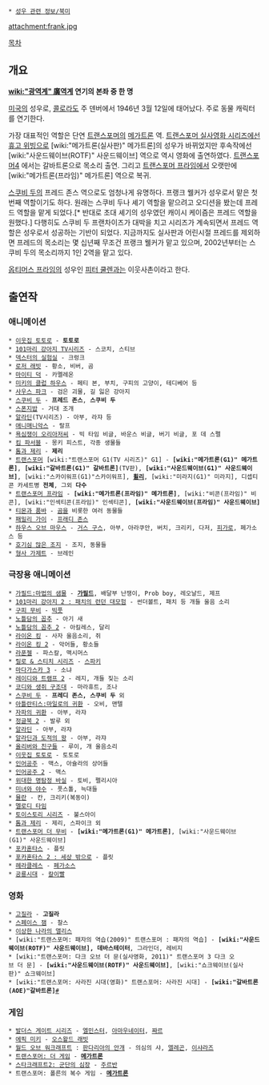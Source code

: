  * [[성우 관련 정보/북미]]

attachment:frank.jpg

[[목차]]
== 개요 ==

'''[[wiki:"광역계" 廣역계]] 연기의 본좌 중 한 명'''

[[미국]]의 성우로, [[콜로라도]] 주 덴버에서 1946년 3월 12일에 태어났다. 주로 동물 캐릭터를 연기한다.

가장 대표적인 역할은 단연 [[트랜스포머]]의 [[메가트론]] 역. [[트랜스포머 실사영화 시리즈]]에선 [[휴고 위빙]]으로 [wiki:"메가트론(실사판)" 메가트론]의 성우가 바뀌었지만 후속작에선 [wiki:"사운드웨이브(ROTF)" 사운드웨이브] 역으로 역시 영화에 출연하였다. 
[[트랜스포머4]] 에서는 갈바트론으로 목소리 출연.
그리고 [[트랜스포머 프라임]]에서 오랫만에 [wiki:"메가트론(프라임)" 메가트론] 역으로 복귀.

[[스쿠비 두]]의 프레드 존스 역으로도 엄청나게 유명하다. 프랭크 웰커가 성우로서 맡은 첫 번째 역할이기도 하다. 원래는 스쿠비 두나 셰기 역할을 맡으려고 오디션을 봤는데 프레드 역할을 맡게 되었다.[* 반대로 초대 셰기의 성우였던 캐이시 케이즘은 프레드 역할을 원했다.] 다행히도 스쿠비 두 프랜차이즈가 대박을 치고 시리즈가 계속되면서 프레드 역할은 성우로서 성공하는 기반이 되었다. 지금까지도 실사판과 어린시절 프레드를 제외하면 프레드의 목소리는 몇 십년째 무조건 프랭크 웰커가 맡고 있으며, 2002년부터는 스쿠비 두의 목소리까지 1인 2역을 맡고 있다.

[[옵티머스 프라임]]의 성우인 [[피터 쿨렌]]과는 이웃사촌이라고 한다.

== 출연작 ==
=== 애니메이션 ===
 * [[이웃집 토토로]] - '''토토로'''
 * [[101마리 강아지 TV시리즈]] - 스코치, 스티브
 * [[덱스터의 실험실]] - 크렁크
 * [[로저 래빗]] - 황소, 비버, 곰
 * [[마이티 덕]] - 카멜레온
 * [[미키의 클럽 하우스]] - 페티 본, 부치, 구피의 고양이, 테디베어 등
 * [[사우스 파크]] - 검은 괴물, 길 잃은 강아지
 * [[스쿠비 두]] - '''프레드 존스''', '''스쿠비 두'''
 * [[스폰지밥]] - 거대 조개
 * [[알라딘]](TV시리즈) - 아부, 라쟈 등
 * [[애니매니악스]] - 랄프
 * [[욕심쟁이 오리아저씨]] - 빅 타임 비글, 바운스 비글, 버기 비글, 포 데 스펠
 * [[킴 파서블]] - 몽키 피스트, 각종 생물들
 * [[톰과 제리]] - '''제리'''
 * [[트랜스포머]] [wiki:"트랜스포머 G1(TV 시리즈)" G1] - '''[wiki:"메가트론(G1)" 메가트론]''', '''[wiki:"갈바트론(G1)" 갈바트론]'''(TV판), '''[wiki:"사운드웨이브(G1)" 사운드웨이브]''', [wiki:"스카이워프(G1)"스카이워프], '''[[휠리]]''', [wiki:"미라지(G1)" 미라지], 디셉티콘 카세트병 '''전체''', 그외 '''다수'''
 * [[트랜스포머 프라임]] - '''[wiki:"메가트론(프라임)" 메가트론]''', [wiki:"비콘(프라임)" 비콘], [wiki:"인섹티콘(프라임)" 인섹티콘], '''[wiki:"사운드웨이브(프라임)" 사운드웨이브]'''
 * [[티몬과 품바]] - [[곰]]을 비롯한 여러 동물들
 * [[패밀리 가이]] - [[프래디 존스]]
 * [[하우스 오브 마우스]] - [[거스 구스]], 아부, 아라쿠안, 버치, 크리키, 다저, [[피가로]], 페가소스 등
 * [[호기심 많은 조지]] - 조지, 동물들
 * [[형사 가제트]] - 브레인

=== 극장용 애니메이션 ===
 * [[가필드:마법의 샘물]] - '''[[가필드]]''', 배달부 난쟁이, Prob boy, 레오날드, 제프
 * [[101마리 강아지 2 : 패치의 런던 대모험]] - 썬더볼트, 패치 등 개들 울음 소리
 * [[구피 무비]] - [[빅풋]]
 * [[노틀담의 꼽추]] - 아기 새
 * [[노틀담의 꼽추 2]] - 아킬레스, 달리
 * [[라이온 킹]] - 사자 울음소리, 쥐
 * [[라이온 킹 2]] - 악어들, 황소들
 * [[라푼젤]] - 파스칼, 맥시머스
 * [[릴로 & 스티치 시리즈]] - [[스파키]]
 * [[마다가스카 3]] - 소냐
 * [[레이디와 트램프 2]] - 레지, 개들 짖는 소리
 * [[코디와 생쥐 구조대]] - 마라휴트, 조나
 * [[스쿠비 두]] - '''프레디 존스, 스쿠비 두''' 외
 * [[아틀란티스:마일로의 귀환]] - 오비, 맨텔
 * [[자파의 귀환]] - 아부, 라쟈
 * [[정글북 2]] - 발루 외 
 * [[알라딘]] - 아부, 라쟈
 * [[알라딘과 도적의 왕]] - 아부, 라쟈 
 * [[올리버와 친구들]] - 루이, 개 울음소리
 * [[이웃집 토토로]] - 토토로
 * [[인어공주]] - 맥스, 아슐라의 상어들
 * [[인어공주 2]] - 맥스
 * [[위대한 명탐정 바실]] - 토비, 펠리시아
 * [[미녀와 야수]] - 풋스톨, 늑대들
 * [[뮬란]] - 칸, 크리키(복동이)
 * [[멜로디 타임]]
 * [[토이스토리 시리즈]] - 불스아이
 * [[톰과 제리]] - 제리, 스파이크 외
 * [[트랜스포머 더 무비]] - '''[wiki:"메가트론(G1)" 메가트론]''', [wiki:"사운드웨이브(G1)" 사운드웨이브]
 * [[포카혼타스]] - 플릿
 * [[포카혼타스 2 : 세상 밖으로]] - 플릿
 * [[헤라클레스]] - [[페가소스]]
 * [[공룡시대]] - [[칼이빨]]

=== 영화 ===
 * [[고질라]] - '''고질라'''
 * [[스페이스 잼]] - 찰스
 * [[이상한 나라의 앨리스]]
 * [wiki:"트랜스포머: 패자의 역습(2009)" 트랜스포머 : 패자의 역습] - '''[wiki:"사운드웨이브(ROTF)" 사운드웨이브], 데바스테이터''', 그라인더, 레비지
 * [wiki:"트랜스포머: 다크 오브 더 문(실사영화, 2011)" 트랜스포머 3 다크 오브 더 문] - '''[wiki:"사운드웨이브(ROTF)" 사운드웨이브]''', [wiki:"쇼크웨이브(실사판)" 쇼크웨이브]
 * [wiki:"트랜스포머: 사라진 시대(영화)" 트랜스포머: 사라진 시대] - '''[wiki:"갈바트론(AOE)"갈바트론]'''[http://michaelbay.com/2014/05/08/john-goodman-and-ken-watanabe-join-the-autobot-voice-cast-in-michael-bays-transformers-age-of-extinction/ #]
=== 게임 ===
 * [[발더스 게이트 시리즈]] - [[엘민스터]], [[아마우네이터]], [[짜르]]
 * [[에픽 미키]] - [[오스왈드 래빗]]
 * [[월드 오브 워크래프트]] : [[판다리아의 안개]] - 의심의 샤, [[엘레곤]], [[이샤라즈]]
 * [[트랜스포머: 더 게임]] - '''[[메가트론]]'''
 * [[스타크래프트2: 군단의 심장]] - [[주르반]]
 * 트랜스포머: 폴른의 복수 게임 - '''[[메가트론]]'''
